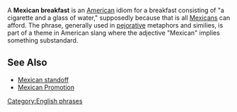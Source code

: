 A '''Mexican breakfast''' is an [[United States|American]] idiom for a breakfast consisting of "a cigarette and a glass of water," supposedly because that is all [[Mexico|Mexicans]] can afford.  The phrase, generally used in [[pejorative]] metaphors and similies, is part of a theme in American slang where the adjective "Mexican" implies something substandard.

==See Also==
*[[Mexican standoff]]
*[[Mexican Promotion]]

{{language-stub}}

[[Category:English phrases]]